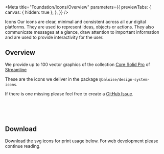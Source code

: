 
<Meta
  title="Foundation/Icons/Overview"
  parameters={{
    previewTabs: {
      canvas: { hidden: true },
    },
  }}
/>

<bal-doc-banner subtitle="Foundation" color="purple">
  Icons
</bal-doc-banner>

<bal-doc-lead>
  Our icons are clear, minimal and consistent across all our digital platforms. They are used to represent ideas,
  objects or actions. They also communicate messages at a glance, draw attention to important information and are used
  to provide interactivity for the user.
</bal-doc-lead>

## Overview

We provide up to 100 vector graphics of the collection [Core Solid Pro](https://www.streamlinehq.com/icons/streamline-mini-bold)
of [Streamline](https://www.streamlinehq.com)

These are the icons we deliver in the package `@baloise/design-system-icons`.

If there is one missing please feel free to create a [GitHub Issue](https://github.com/baloise-incubator/design-system/issues/new?assignees=Gagne87%2C+clastzoo&labels=%F0%9F%8E%A8+Design+Support&template=design-request.md).

<br />


<bal-doc-app>
  <bal-doc-icons icons={icons}></bal-doc-icons>
</bal-doc-app>

<br />
<br />

## Download

Download the svg icons for print usage below. For web development please continue reading.

<bal-doc-app>
  <bal-doc-download subject="icons.zip" subtitle="Our svg icons" link="/assets/download/icons.zip"></bal-doc-download>
</bal-doc-app>

<bal-doc-github link="/stories/foundation/icons/00-overview.stories.mdx"></bal-doc-github>
